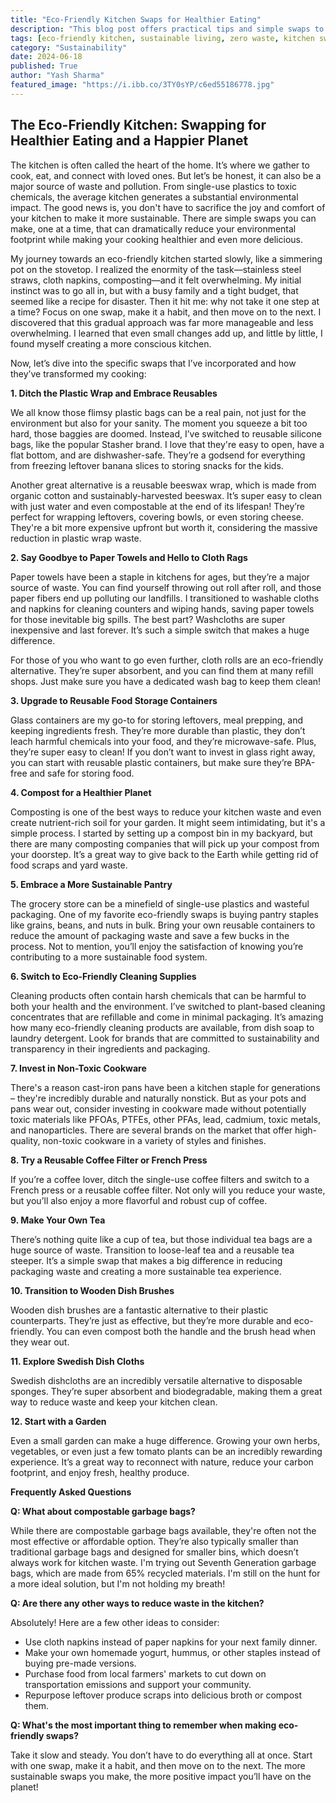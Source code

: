```yaml
---
title: "Eco-Friendly Kitchen Swaps for Healthier Eating"
description: "This blog post offers practical tips and simple swaps to make your kitchen more sustainable. From ditching plastic wrap to composting and using reusable containers, learn how to reduce your environmental impact while enjoying healthier and delicious meals."
tags: [eco-friendly kitchen, sustainable living, zero waste, kitchen swaps, healthy eating, environmental impact, reusable products, composting, sustainable cooking, green living]
category: "Sustainability"
date: 2024-06-18
published: True
author: "Yash Sharma"
featured_image: "https://i.ibb.co/3TY0sYP/c6ed55186778.jpg"
---
```


##  The Eco-Friendly Kitchen: Swapping for Healthier Eating and a Happier Planet

The kitchen is often called the heart of the home. It’s where we gather to cook, eat, and connect with loved ones. But let’s be honest, it can also be a major source of waste and pollution. From single-use plastics to toxic chemicals, the average kitchen generates a substantial environmental impact.  The good news is, you don't have to sacrifice the joy and comfort of your kitchen to make it more sustainable. There are simple swaps you can make, one at a time, that can dramatically reduce your environmental footprint while making your cooking healthier and even more delicious.

My journey towards an eco-friendly kitchen started slowly, like a simmering pot on the stovetop. I realized the enormity of the task—stainless steel straws, cloth napkins, composting—and it felt overwhelming. My initial instinct was to go all in, but with a busy family and a tight budget, that seemed like a recipe for disaster. Then it hit me: why not take it one step at a time? Focus on one swap, make it a habit, and then move on to the next. I discovered that this gradual approach was far more manageable and less overwhelming. I learned that even small changes add up, and little by little, I found myself creating a more conscious kitchen.

Now, let’s dive into the specific swaps that I’ve incorporated and how they’ve transformed my cooking:

**1. Ditch the Plastic Wrap and Embrace Reusables**

We all know those flimsy plastic bags can be a real pain, not just for the environment but also for your sanity.  The moment you squeeze a bit too hard, those baggies are doomed.  Instead, I’ve switched to reusable silicone bags, like the popular Stasher brand.  I love that they're easy to open, have a flat bottom, and are dishwasher-safe.  They’re a godsend for everything from freezing leftover banana slices to storing snacks for the kids.

Another great alternative is a reusable beeswax wrap, which is made from organic cotton and sustainably-harvested beeswax. It’s super easy to clean with just water and even compostable at the end of its lifespan! They’re perfect for wrapping leftovers, covering bowls, or even storing cheese.  They're a bit more expensive upfront but worth it, considering the massive reduction in plastic wrap waste.

**2. Say Goodbye to Paper Towels and Hello to Cloth Rags**

Paper towels have been a staple in kitchens for ages, but they’re a major source of waste.  You can find yourself throwing out roll after roll, and those paper fibers end up polluting our landfills.   I transitioned to washable cloths and napkins for cleaning counters and wiping hands, saving paper towels for those inevitable big spills. The best part?  Washcloths are super inexpensive and last forever. It’s such a simple switch that makes a huge difference.

For those of you who want to go even further, cloth rolls are an eco-friendly alternative. They’re super absorbent, and you can find them at many refill shops. Just make sure you have a dedicated wash bag to keep them clean!

**3. Upgrade to Reusable Food Storage Containers**

Glass containers are my go-to for storing leftovers, meal prepping, and keeping ingredients fresh. They’re more durable than plastic, they don’t leach harmful chemicals into your food, and they’re microwave-safe. Plus, they’re super easy to clean!  If you don’t want to invest in glass right away, you can start with reusable plastic containers, but make sure they’re BPA-free and safe for storing food.

**4. Compost for a Healthier Planet**

Composting is one of the best ways to reduce your kitchen waste and even create nutrient-rich soil for your garden.  It might seem intimidating, but it's a simple process.  I started by setting up a compost bin in my backyard, but there are many composting companies that will pick up your compost from your doorstep.  It’s a great way to give back to the Earth while getting rid of food scraps and yard waste.

**5. Embrace a More Sustainable Pantry**

The grocery store can be a minefield of single-use plastics and wasteful packaging.  One of my favorite eco-friendly swaps is buying pantry staples like grains, beans, and nuts in bulk.  Bring your own reusable containers to reduce the amount of packaging waste and save a few bucks in the process.  Not to mention, you’ll enjoy the satisfaction of knowing you’re contributing to a more sustainable food system.

**6. Switch to Eco-Friendly Cleaning Supplies**

Cleaning products often contain harsh chemicals that can be harmful to both your health and the environment.  I’ve switched to plant-based cleaning concentrates that are refillable and come in minimal packaging. It’s amazing how many eco-friendly cleaning products are available, from dish soap to laundry detergent.  Look for brands that are committed to sustainability and transparency in their ingredients and packaging.

**7. Invest in Non-Toxic Cookware**

There's a reason cast-iron pans have been a kitchen staple for generations – they're incredibly durable and naturally nonstick.  But as your pots and pans wear out, consider investing in cookware made without potentially toxic materials like PFOAs, PTFEs, other PFAs, lead, cadmium, toxic metals, and nanoparticles.  There are several brands on the market that offer high-quality, non-toxic cookware in a variety of styles and finishes.

**8. Try a Reusable Coffee Filter or French Press**

If you’re a coffee lover, ditch the single-use coffee filters and switch to a French press or a reusable coffee filter.  Not only will you reduce your waste, but you’ll also enjoy a more flavorful and robust cup of coffee.

**9. Make Your Own Tea**

There’s nothing quite like a cup of tea, but those individual tea bags are a huge source of waste.  Transition to loose-leaf tea and a reusable tea steeper.  It’s a simple swap that makes a big difference in reducing packaging waste and creating a more sustainable tea experience.

**10. Transition to Wooden Dish Brushes**

Wooden dish brushes are a fantastic alternative to their plastic counterparts.  They’re just as effective, but they’re more durable and eco-friendly.  You can even compost both the handle and the brush head when they wear out.

**11. Explore Swedish Dish Cloths**

Swedish dishcloths are an incredibly versatile alternative to disposable sponges.  They’re super absorbent and biodegradable, making them a great way to reduce waste and keep your kitchen clean.

**12. Start with a Garden**

Even a small garden can make a huge difference. Growing your own herbs, vegetables, or even just a few tomato plants can be an incredibly rewarding experience.  It’s a great way to reconnect with nature, reduce your carbon footprint, and enjoy fresh, healthy produce.

**Frequently Asked Questions**

**Q:  What about compostable garbage bags?**

While there are compostable garbage bags available, they're often not the most effective or affordable option. They’re also typically smaller than traditional garbage bags and designed for smaller bins, which doesn’t always work for kitchen waste.  I'm trying out Seventh Generation garbage bags, which are made from 65% recycled materials.  I'm still on the hunt for a more ideal solution, but I'm not holding my breath!

**Q:  Are there any other ways to reduce waste in the kitchen?**

Absolutely!  Here are a few other ideas to consider:
- Use cloth napkins instead of paper napkins for your next family dinner.
- Make your own homemade yogurt, hummus, or other staples instead of buying pre-made versions.
- Purchase food from local farmers' markets to cut down on transportation emissions and support your community.
- Repurpose leftover produce scraps into delicious broth or compost them.

**Q:  What's the most important thing to remember when making eco-friendly swaps?**

Take it slow and steady.  You don’t have to do everything all at once. Start with one swap, make it a habit, and then move on to the next.  The more sustainable swaps you make, the more positive impact you’ll have on the planet!
